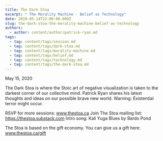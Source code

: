 ```yaml
---
title: The Dark Stoa
excerpt: " The Morality Machine - Belief as Technology"
date: 2020-05-14T22:00:00.000Z
slug: the-dark-stoa-the-morality-machine-belief-as-technology
authors:
  - author: content/author/patrick-ryan.md
tags:
  - tag: content/tags/session.md
  - tag: content/tags/dark-stoa.md
  - tag: content/tags/morality-machine.md
  - tag: content/tags/belief.md
  - tag: content/tags/technology.md
  - tag: content/tags/the-dark-stoa.md
---
```


May 15, 2020

The Dark Stoa is where the Stoic art of negative visualization is taken to the darkest corner of our collective mind. Patrick Ryan shares his latest thoughts and ideas on our possible brave new world. Warning: Existential terror might occur.

RSVP for more sessions: www.thestoa.ca
Join The Stoa mailing list: https://thestoa.substack.com
Intro song: Kali Yuga Blues by Bardo Pond

The Stoa is based on the gift economy. You can give us a gift here: www.thestoa.ca/gift
